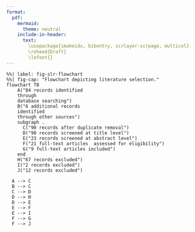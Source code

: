 ```yaml
---
format:
  pdf:
    mermaid:
      theme: neutral
    include-in-header: 
      text:
        \usepackage{imakeidx, bibentry, scrlayer-scrpage, multicol}
        \rohead{Draft}
        \lofoot{}
---
```


<!--
Mermaid diagram showing the replicating the CADIMA SLR diagram.
-->

```mermaid
%%| label: fig-slr-flowchart
%%| fig-cap: "Flowchart depicting literature selection."
flowchart TB
    A("84 records identified 
    through 
    database searching")
    B("6 additional records 
    identified  
    through other sources")
    subgraph .
      C("90 records after duplicate removal")  
      D("90 records screened at title level")
      E("23 records screened at abstract level")
      F("21 full-text articles  assessed for eligibility")
      G("9 full-text articles included")
    end
    H("67 records excluded")
    I("2 records excluded")
    J("12 records excluded") 
  
  A --> C
  B --> C
  C --> D
  D --> H
  D --> E
  E --> F
  E --> I
  F --> G
  F --> J
```
